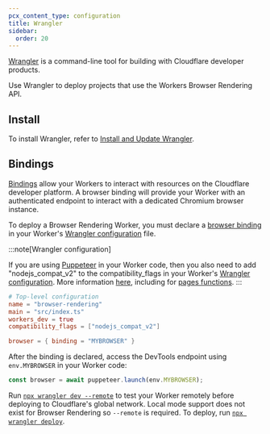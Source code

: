 ```yaml
---
pcx_content_type: configuration
title: Wrangler
sidebar:
  order: 20
---
```


[Wrangler](/workers/wrangler/) is a command-line tool for building with Cloudflare developer products.

Use Wrangler to deploy projects that use the Workers Browser Rendering API.

## Install

To install Wrangler, refer to [Install and Update Wrangler](/workers/wrangler/install-and-update/).

## Bindings

[Bindings](/workers/runtime-apis/bindings/) allow your Workers to interact with resources on the Cloudflare developer platform. A browser binding will provide your Worker with an authenticated endpoint to interact with a dedicated Chromium browser instance.

To deploy a Browser Rendering Worker, you must declare a [browser binding](/workers/runtime-apis/bindings/) in your Worker's [Wrangler configuration](/workers/wrangler/configuration) file.

:::note[Wrangler configuration]

If you are using [Puppeteer](/browser-rendering/platform/puppeteer/) in your Worker code, then you also need to add "nodejs_compat_v2" to the compatibility_flags in your Worker's [Wrangler configuration](/workers/wrangler/configuration). More information [here](/workers/runtime-apis/nodejs/#enable-nodejs-with-workers), including for [pages functions](/workers/runtime-apis/nodejs/#enable-nodejs-with-pages-functions).
:::


<WranglerConfig>

```toml
# Top-level configuration
name = "browser-rendering"
main = "src/index.ts"
workers_dev = true
compatibility_flags = ["nodejs_compat_v2"]

browser = { binding = "MYBROWSER" }
```

</WranglerConfig>

After the binding is declared, access the DevTools endpoint using `env.MYBROWSER` in your Worker code:

```javascript
const browser = await puppeteer.launch(env.MYBROWSER);
```

Run [`npx wrangler dev --remote`](/workers/wrangler/commands/#dev) to test your Worker remotely before deploying to Cloudflare's global network. Local mode support does not exist for Browser Rendering so `--remote` is required. To deploy, run [`npx wrangler deploy`](/workers/wrangler/commands/#deploy).
